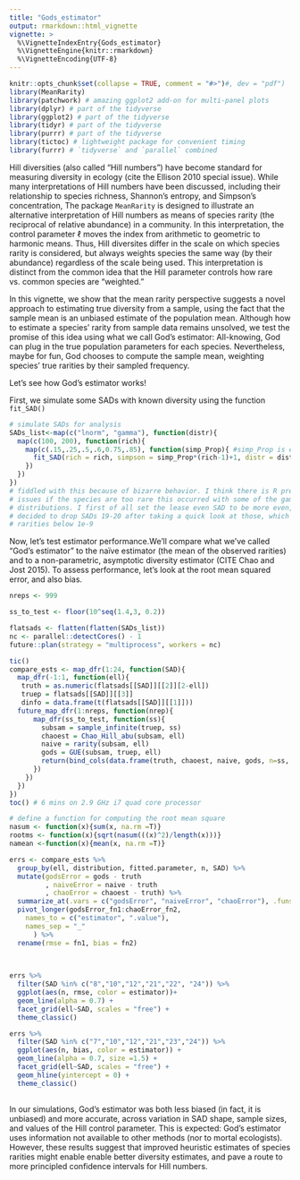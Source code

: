 ```yaml
---
title: "Gods_estimator"
output: rmarkdown::html_vignette
vignette: >
  %\VignetteIndexEntry{Gods_estimator}
  %\VignetteEngine{knitr::rmarkdown}
  %\VignetteEncoding{UTF-8}
---
```


```r
knitr::opts_chunk$set(collapse = TRUE, comment = "#>")#, dev = "pdf")
library(MeanRarity)
library(patchwork) # amazing ggplot2 add-on for multi-panel plots
library(dplyr) # part of the tidyverse
library(ggplot2) # part of the tidyverse
library(tidyr) # part of the tidyverse
library(purrr) # part of the tidyverse
library(tictoc) # lightweight package for convenient timing
library(furrr) # `tidyverse` and `parallel` combined
```
Hill diversities (also called "Hill numbers") have become standard for measuring
diversity in ecology (cite the Ellison 2010 special issue). While many
interpretations of Hill numbers have been discussed, including their
relationship to species richness, Shannon’s entropy, and Simpson’s
concentration, The package `MeanRarity` is designed to illustrate an alternative
interpretation of Hill numbers as means of species rarity (the reciprocal of
relative abundance) in a community. In this interpretation, the control
parameter $\ell$ moves the index from arithmetic to geometric to harmonic means.
Thus, Hill diversites differ in the scale on which species rarity is considered,
but always weights species the same way (by their abundance) regardless of the
scale being used. This interpretation is distinct from the common idea that the
Hill parameter controls how rare vs. common species are “weighted.”

In this vignette, we show that the mean rarity perspective suggests a novel
approach to estimating true diversity from a sample, using the fact that the
sample mean is an unbiased estimate of the population mean. Although how to
estimate a species’ rarity from sample data remains unsolved, we test the
promise of this idea using what we call God’s estimator: All-knowing, God can
plug in the true population parameters for each species. Nevertheless, maybe for
fun, God chooses to compute the sample mean, weighting species’ true rarities by
their sampled frequency.

Let's see how God's estimator works!

First, we simulate some SADs with known diversity using the function `fit_SAD()`

```r

# simulate SADs for analysis
SADs_list<-map(c("lnorm", "gamma"), function(distr){
  map(c(100, 200), function(rich){
    map(c(.15,.25,.5,.6,0.75,.85), function(simp_Prop){ #simp_Prop is evenness
      fit_SAD(rich = rich, simpson = simp_Prop*(rich-1)+1, distr = distr)
    })
  })
})
# fiddled with this because of bizarre behavior. I think there is R precision
# issues if the species are too rare this occurred with some of the gamma
# distributions. I first of all set the lease even SAD to be more even, and also
# decided to drop SADs 19-20 after taking a quick look at those, which had
# rarities below 1e-9
```

Now, let's test estimator performance.We'll compare what we've called "God's 
estimator" to the naïve estimator (the mean of the observed rarities) and to a
non-parametric, asymptotic diversity estimator (CITE Chao and Jost 2015). To 
assess performance, let's look at the root mean squared error, and also bias.

```r

nreps <- 999

ss_to_test <- floor(10^seq(1.4,3, 0.2))

flatsads <- flatten(flatten(SADs_list))
nc <- parallel::detectCores() - 1
future::plan(strategy = "multiprocess", workers = nc)

tic()
compare_ests <- map_dfr(1:24, function(SAD){
  map_dfr(-1:1, function(ell){
   truth = as.numeric(flatsads[[SAD]][[2]][2-ell])
   truep = flatsads[[SAD]][[3]]
   dinfo = data.frame(t(flatsads[[SAD]][[1]]))
  future_map_dfr(1:nreps, function(nrep){
      map_dfr(ss_to_test, function(ss){
        subsam = sample_infinite(truep, ss)
        chaoest = Chao_Hill_abu(subsam, ell)
        naive = rarity(subsam, ell)
        gods = GUE(subsam, truep, ell)
        return(bind_cols(data.frame(truth, chaoest, naive, gods, n=ss, ell, SAD), dinfo))
      })
    })
  })
})
toc() # 6 mins on 2.9 GHz i7 quad core processor

# define a function for computing the root mean square
nasum <- function(x){sum(x, na.rm =T)}
rootms <- function(x){sqrt(nasum(((x)^2)/length(x)))}
namean <-function(x){mean(x, na.rm =T)}

errs <- compare_ests %>% 
  group_by(ell, distribution, fitted.parameter, n, SAD) %>% 
  mutate(godsError = gods - truth
         , naiveError = naive - truth
         , chaoError = chaoest - truth) %>% 
  summarize_at(.vars = c("godsError", "naiveError", "chaoError"), .funs = c(rootms, namean)) %>% 
  pivot_longer(godsError_fn1:chaoError_fn2,
    names_to = c("estimator", ".value"),
    names_sep = "_"
      ) %>% 
  rename(rmse = fn1, bias = fn2)
 
               
```

```r
errs %>% 
  filter(SAD %in% c("8","10","12","21","22", "24")) %>%
  ggplot(aes(n, rmse, color = estimator))+
  geom_line(alpha = 0.7) +
  facet_grid(ell~SAD, scales = "free") +
  theme_classic()
```
```r
errs %>% 
  filter(SAD %in% c("7","10","12","21","23","24")) %>%
  ggplot(aes(n, bias, color = estimator)) +
  geom_line(alpha = 0.7, size =1.5) +
  facet_grid(ell~SAD, scales = "free") +
  geom_hline(yintercept = 0) +
  theme_classic()
  
```


In our simulations, God’s estimator was both less biased (in fact, it is
unbiased) and more accurate, across variation in SAD shape,
sample sizes, and values of the Hill control parameter. This is expected:
God’s estimator uses information not available to other methods (nor to mortal
ecologists). However, these results suggest that improved heuristic estimates of
species rarities might enable enable better diversity estimates, and pave a
route to more principled confidence intervals for Hill numbers.
